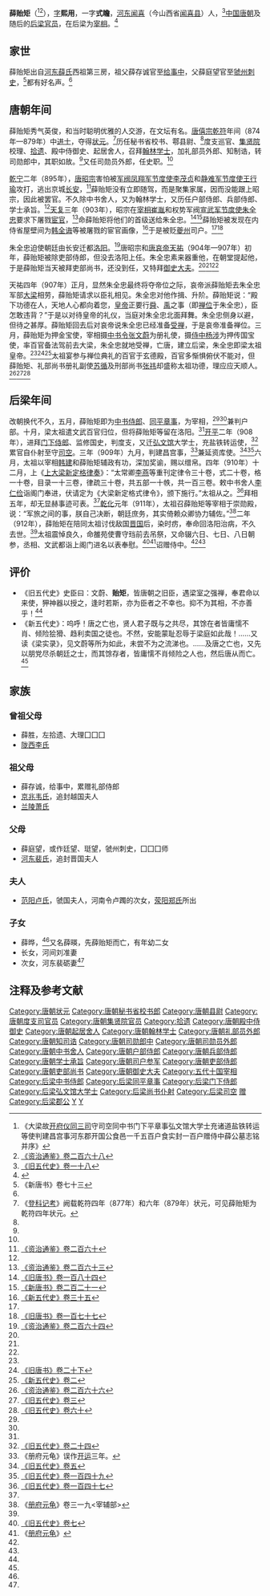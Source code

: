 {{Infobox Biography
| subject_name   = 薜貽矩
| image_name     = 
| image_size     = 
| image_caption  = 
| date_of_birth  = 850年
| place_of_birth = [[唐朝|唐朝]]
| date_of_death  = 912年5月25日
| place_of_death = [[後梁|後梁]]
| occupation     = [[唐朝|唐朝]]、[[後梁|後梁]]官員
}}

'''薛贻矩'''（{{bd|850年||912年|5月25日|catIdx=X}}<ref name="墓志铭">《大梁故[[开府仪同三司|开府仪同三司]]守司空同中书门下平章事弘文馆大学士充诸道盐铁转运等使判建昌宫事河东郡开国公食邑一千五百户食实封一百户赠侍中薛公墓志铭并序》</ref><ref name=ZZTJ268>[[:s:資治通鑑/卷268|《资治通鉴》卷二百六十八]]</ref>），[[表字|字]]'''熙用'''，一字'''式瞻'''，[[河東郡_(中國)|河东]][[闻喜县|闻喜]]（今山西省[[闻喜县|闻喜县]]）人，<ref name=HFD18>[[:s:舊五代史/卷18|《旧五代史》卷一十八]]</ref>[[中国|中国]][[唐朝|唐朝]]及随后的[[后梁|后梁]][[官员|官员]]，在后梁为[[宰相|宰相]]。<ref>{{Cite news |url=https://epaper.gmw.cn/zhdsb/html/2017-07/12/nw.D110000zhdsb_20170712_4-15.htm |title=唐代文学家族研究的新体系与新建构-中华读书报-光明网 |accessdate=2021-12-14}}</ref>

== 家世 ==
薛贻矩出自[[河东薛氏|河东薛氏]]西祖第三房，祖父薛存诚官至[[给事中|给事中]]，父薛庭望官至[[虢州|虢州]][[刺史|刺史]]，<ref name=NBT73>《新唐书》卷七十三{{cite web |url=http://www.sidneyluo.net/a/a17/073.htm |title=存档副本 |accessdate=2009-04-08  |deadurl=yes |archiveurl=https://web.archive.org/web/20090202171923/http://sidneyluo.net/a/a17/073.htm |archivedate=2009-02-02 }}{{cite web |url=http://www.sidneyluo.net/a/a17/table/form75.htm |title=存档副本 |accessdate=2012-02-20 |deadurl=yes |archiveurl=https://web.archive.org/web/20120505165647/http://www.sidneyluo.net/a/a17/table/form75.htm |archivedate=2012-05-05 }}</ref>都有好名声。<ref name=HFD18/>

== 唐朝年间 ==
薛贻矩秀气英俊，和当时聪明优雅的人交游，在文坛有名。[[唐僖宗|唐僖宗]][[乾符|乾符]]年间（874年—879年）中[[进士|进士]]，夺得[[状元|状元]]。<ref>《[[登科记考|登科记考]]》阙载乾符四年（877年）和六年（879年）状元，可见薛贻矩为乾符四年状元。</ref>历任秘书省校书、鄠县尉、<ref name="墓志铭"/>度支巡官、[[集贤院|集贤院]]校理、[[拾遗|拾遗]]、殿中侍御史、起居舍人，召拜[[翰林学士|翰林学士]]，加礼部员外郎、知制诰，转司勋郎中，其职如故。<ref name=HFD18/>又任司勋员外郎，任史职。<ref name="墓志铭"/>

[[乾宁|乾宁]]二年（895年），[[唐昭宗|唐昭宗]]害怕被[[军阀|军阀]][[凤翔军节度使|凤翔军节度使]][[李茂贞|李茂贞]]和[[静难军节度使|静难军节度使]][[王行瑜|王行瑜]]攻打，逃出京城[[长安|长安]]，<ref name=ZZTJ260>[[:s:資治通鑑/卷260|《资治通鉴》卷二百六十]]</ref>薛贻矩没有立即随驾，而是聚集家属，因而没能跟上昭宗，因此被罢官。不久除中书舍人，又为翰林学士，又历任户部侍郎、兵部侍郎、学士承旨。<ref name=HFD18/>[[天复_(唐朝)|天复]]三年（903年），昭宗在[[宰相|宰相]][[崔胤|崔胤]]和权势军阀[[宣武军节度使|宣武军节度使]][[朱温|朱全忠]]要求下屠戮[[宦官|宦官]]，<ref name=ZZTJ263>[[:s:資治通鑑/卷263|《资治通鉴》卷二百六十三]]</ref>命薛贻矩将他们的首级送给朱全忠。<ref>[[:s:旧唐书/卷184|《旧唐书》卷一百八十四]]</ref><ref>[[:s:新唐书/卷221|《新唐书》卷二百二十一]]</ref>薛贻矩被发现在内侍省屋壁间为[[韩全诲|韩全诲]]等被屠戮的宦官画像，<ref name=NHFD35>[[:s:新五代史/卷35|《新五代史》卷三十五]]</ref>于是被贬[[夔州|夔州]]司户。<ref name=HFD18/><ref>[[:s:旧唐书/卷177|《旧唐书》卷一百七十七]]</ref>

朱全忠迫使朝廷由长安迁都[[洛阳|洛阳]]。<ref name=ZZTJ264>[[:s:資治通鑑/卷264|《资治通鉴》卷二百六十四]]</ref>唐昭宗和[[唐哀帝|唐哀帝]][[天祐_(唐朝)|天祐]]（904年—907年）初年，薛贻矩被除吏部侍郎，但没去洛阳上任。朱全忠素来器重他，在朝堂提起他，于是薛贻矩当天被拜吏部尚书，还没到任，又特拜[[御史大夫|御史大夫]]。<ref name="墓志铭"/><ref name=HFD18/><ref name=NHFD35/>

天祐四年（907年）正月，显然朱全忠最终将夺帝位之际，哀帝派薛贻矩去朱全忠军部[[大梁|大梁]]相劳，薛贻矩请求以臣礼相见。朱全忠对他作揖、升阶。薛贻矩说：“殿下功德在人，天地人心都向着您，[[皇帝|皇帝]]正要行[[舜|舜]]、[[禹|禹]]之事（即[[禅让制|禅位]]于朱全忠），臣怎敢违背？”于是以对待皇帝的礼仪，当庭对朱全忠北面拜舞。朱全忠侧身以避，但待之甚厚。薛贻矩回去后对哀帝说朱全忠已经准备[[禅让制|受禅]]，于是哀帝准备禅位。三月，薛贻矩为押金宝使，宰相摄[[中书令|中书令]][[张文蔚|张文蔚]]为册礼使，摄[[侍中|侍中]][[杨涉|杨涉]]为押传国宝使，率百官备法驾前去大梁，朱全忠就地受禅，亡唐，建立后梁，朱全忠即梁太祖皇帝。<ref name=NHFD35/><ref>[[:s:旧唐书/卷020下|《旧唐书》卷二十下]]</ref><ref name=NHFD2>[[:s:新五代史/卷002|《新五代史》卷二]]</ref>太祖宴参与禅位典礼的百官于玄德殿，百官多惭惧俯伏不能对，但薛贻矩、礼部尚书册礼副使[[苏循|苏循]]及刑部尚书[[张祎|张祎]]却盛称太祖功德，理应应天顺人。<ref name=ZZTJ266>[[:s:資治通鑑/卷266|《资治通鉴》卷二百六十六]]</ref><ref name=HFD3>[[:s:舊五代史/卷03|《旧五代史》卷三]]</ref><ref name=HFD60>[[:s:舊五代史/卷60|《旧五代史》卷六十]]</ref>

== 后梁年间 ==
改朝换代不久，五月，薛贻矩即为[[中书侍郎|中书侍郎]]、[[同平章事|同平章事]]，为宰相，<ref name=ZZTJ266/><ref name=HFD3/>兼判户部。十月，梁太祖遣文武百官归位，但将薛贻矩等留在洛阳。<ref name=HFD3/>[[開平_(年號)|开平]]二年（908年），进拜[[门下侍郎|门下侍郎]]、监修国史，判度支，又迁[[弘文馆|弘文馆]]大学士，充盐铁转运使，<ref name=HFD24>[[:s:舊五代史/卷24|《旧五代史》卷二十四]]</ref>累官自仆射至守[[司空|司空]]。三年（909年）九月，判建昌宫事，<ref>《册府元龟》误作[[开运_(后晋)|开运]]三年。</ref>兼延资库使。<ref name=HFD5>[[:s:舊五代史/卷05|《旧五代史》卷五]]</ref><ref name=HFD149>[[:s:舊五代史/卷149|《旧五代史》卷一百四十九]]</ref>六月，太祖以宰相[[韩建|韩建]]和薛贻矩辅政有功，深加奖谕，赐以缯帛。四年（910年）十二月，上《[[:s:上大梁新定格律奏|上大梁新定格律奏]]》：“太常卿[[李燕|李燕]]等重刊定律令三十卷，式二十卷，格一十卷，目录一十三卷，律疏三十卷，共五部一十帙，共一百三卷。敕中书舍人[[李仁俭|李仁俭]]诣阁门奉进，伏请定为《大梁新定格式律令》，颁下施行。”太祖从之。<ref name=HFD147>[[:s:舊五代史/卷147|《旧五代史》卷一百四十七]]</ref>拜相五年，却无显赫事迹可表。<ref name=HFD18/>[[乾化|乾化]]元年（911年），太祖召薛贻矩等宰相于崇勋殿，说：“军旅之间的事，朕自己决断，朝廷庶务，其实倚赖众卿协力辅佐。”<ref>《[[册府元龟|册府元龟]]》卷三一九<宰辅部></ref>二年（912年），薛贻矩在陪同太祖讨伐敌国[[晉_(五代十國)|晋国]]后，染时疠，奉命回洛阳治病，不久去世。<ref name=ZZTJ268/>太祖震悼良久，命雒苑使曹守珰前去吊祭，又命辍六日、七日、八日朝参，丞相、文武都诣上阁门进名以表奉慰。<ref name=HFD7>[[:s:舊五代史/卷07|《旧五代史》卷七]]</ref><ref>《[[册府元龟|册府元龟]]》</ref>诏赠侍中。<ref name=HFD18/><ref name=NHFD35/>

== 评价 ==
*《旧五代史》史臣曰：文蔚、'''贻矩'''，皆唐朝之旧臣，遇梁室之强禅，奉君命以来使，狎神器以授之，逢时若斯，亦为臣者之不幸也。抑不为其相，不亦善乎！<ref name=HFD18/>
*《新五代史》：呜呼！唐之亡也，贤人君子既与之共尽，其馀在者皆庸懦不肖、倾险狯猾、趋利卖国之徒也。不然，安能蒙耻忍辱于梁庭如此哉！……又读《梁实录》，见文蔚等所为如此，未尝不为之流涕也。……及唐之亡也，又先以朋党尽杀朝廷之士，而其馀存者，皆庸懦不肖倾险之人也，然后唐从而亡。<ref name=NHFD35/>

== 家族 ==
=== 曾祖父母 ===
*薛胜，左拾遗、大理囗囗囗
*[[陇西李氏|陇西李氏]]

=== 祖父母 ===
*薛存诚，给事中，累赠礼部侍郎
*[[京兆韦氏|京兆韦氏]]，追封越国夫人
*[[兰陵萧氏|兰陵萧氏]]

===父母===
*薛庭望，或作廷望、珽望，虢州刺史，囗囗囗师
*[[河东裴氏|河东裴氏]]，追封晋国夫人

=== 夫人===
*[[范阳卢氏|范阳卢氏]]，虢国夫人，河南令卢躅的次女，[[荥阳郑氏|荥阳郑氏]]所出

=== 子女===
*薛晔，<ref name=NBT73/>又名薛暎，先薛贻矩而亡，有年幼二女
*长女，河间刘准妻
*次女，河东裴砺妻<ref name="墓志铭"/>

== 注释及参考文献 ==
{{Reflist|2}}

{{五代宰相}}
{{DEFAULTSORT:X}}
[[Category:唐朝状元|Category:唐朝状元]]
[[Category:唐朝秘书省校书郎|Category:唐朝秘书省校书郎]]
[[Category:唐朝县尉|Category:唐朝县尉]]
[[Category:唐朝度支司官员|Category:唐朝度支司官员]]
[[Category:唐朝集贤院官员|Category:唐朝集贤院官员]]
[[Category:拾遗|Category:拾遗]]
[[Category:唐朝殿中侍御史|Category:唐朝殿中侍御史]]
[[Category:唐朝起居舍人|Category:唐朝起居舍人]]
[[Category:唐朝翰林学士|Category:唐朝翰林学士]]
[[Category:唐朝礼部员外郎|Category:唐朝礼部员外郎]]
[[Category:唐朝知司诰|Category:唐朝知司诰]]
[[Category:唐朝司勋郎中|Category:唐朝司勋郎中]]
[[Category:唐朝司勋员外郎|Category:唐朝司勋员外郎]]
[[Category:唐朝中书舍人|Category:唐朝中书舍人]]
[[Category:唐朝户部侍郎|Category:唐朝户部侍郎]]
[[Category:唐朝兵部侍郎|Category:唐朝兵部侍郎]]
[[Category:唐朝学士承旨|Category:唐朝学士承旨]]
[[Category:唐朝司户参军|Category:唐朝司户参军]]
[[Category:唐朝吏部侍郎|Category:唐朝吏部侍郎]]
[[Category:唐朝吏部尚书|Category:唐朝吏部尚书]]
[[Category:唐朝御史大夫|Category:唐朝御史大夫]]
[[Category:五代十国宰相|Category:五代十国宰相]]
[[Category:后梁中书侍郎|Category:后梁中书侍郎]]
[[Category:后梁同平章事|Category:后梁同平章事]]
[[Category:后梁门下侍郎|Category:后梁门下侍郎]]
[[Category:后梁弘文馆大学士|Category:后梁弘文馆大学士]]
[[Category:后梁尚书仆射|Category:后梁尚书仆射]]
[[Category:后梁司空|Category:后梁司空]]
[[Category:后梁侍中|赠]]
[[Category:后梁郡公|Category:后梁郡公]]
[[Category:河东薛氏|Y]]
[[Category:薛姓|Y]]